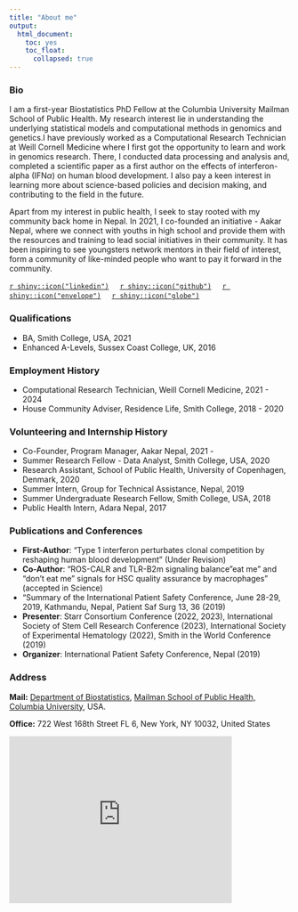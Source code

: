 ```yaml
---
title: "About me"
output: 
  html_document:
    toc: yes
    toc_float:
      collapsed: true
---
```


### Bio

I am a first-year Biostatistics PhD Fellow at the Columbia University Mailman School of Public Health. My research interest lie in understanding the underlying statistical models and computational methods in genomics and genetics.I have previously worked as a Computational Research Technician at Weill Cornell Medicine where I first got the opportunity to learn and work in genomics research. There, I conducted data processing and analysis and, completed a scientific paper as a first author on the effects of interferon-alpha (IFN$\alpha$) on human blood development. I also pay a keen interest in learning more about science-based policies and decision making, and contributing to the field in the future. 

Apart from my interest in public health, I seek to stay rooted with my community back home in Nepal. In 2021, I co-founded an initiative - Aakar Nepal, where we connect with youths in high school and provide them with the resources and training to lead social initiatives in their community. It has been inspiring to see youngsters network mentors in their field of interest, form a community of like-minded people who want to pay it forward in the community. 

[`r shiny::icon("linkedin")`](https://www.linkedin.com/in/chhiring-lama/)&nbsp;&nbsp;&nbsp;&nbsp;
[`r shiny::icon("github")`](https://github.com/Chhiring-Lama)&nbsp;&nbsp;&nbsp;&nbsp;
[`r shiny::icon("envelope")`](mailto:<cyl2159@cumc.columbia.com>)&nbsp;&nbsp;&nbsp;&nbsp;
[`r shiny::icon("globe")`](https://aakarnepal.netlify.app/)

### Qualifications

* BA, Smith College, USA, 2021
* Enhanced A-Levels, Sussex Coast College, UK, 2016

### Employment History

* Computational Research Technician, Weill Cornell Medicine, 2021 - 2024
* House Community Adviser, Residence Life, Smith College, 2018 - 2020

### Volunteering and Internship History

* Co-Founder, Program Manager, Aakar Nepal, 2021 -
* Summer Research Fellow - Data Analyst, Smith College, USA, 2020
* Research Assistant, School of Public Health, University of Copenhagen, Denmark, 2020
* Summer Intern, Group for Technical Assistance, Nepal, 2019
* Summer Undergraduate Research Fellow, Smith College, USA, 2018
* Public Health Intern, Adara Nepal, 2017

### Publications and Conferences
* **First-Author**: "Type 1 interferon perturbates clonal competition by reshaping human blood development" (Under Revision)
* **Co-Author**: "ROS-CALR and TLR-B2m signaling balance "eat me" and "don't eat me" signals for HSC quality assurance by macrophages" (accepted in Science) 
* “Summary of the International Patient Safety Conference, June 28-29, 2019, Kathmandu, Nepal, Patient Saf Surg 13, 36 (2019)
* **Presenter**: Starr Consortium Conference (2022, 2023), International Society of Stem Cell Research Conference (2023), International Society of Experimental Hematology (2022), Smith in the World Conference (2019)
* **Organizer**: International Patient Safety Conference, Nepal (2019)

### Address

**Mail:** [Department of Biostatistics](https://www.publichealth.columbia.edu/academics/departments/biostatistics),
[Mailman School of Public Health, Columbia University](https://www.publichealth.columbia.edu/), USA.

**Office:** 722 West 168th Street FL 6, New York, NY 10032, United States

<iframe src="https://www.google.com/maps/embed?pb=!1m18!1m12!1m3!1d3234.4896260475603!2d-73.94793761272332!3d40.842612855812305!2m3!1f0!2f0!3f0!3m2!1i1024!2i768!4f13.1!3m3!1m2!1s0x89c2f69be7d771a1%3A0xc311a525f0207329!2sColumbia%20University%20Mailman%20School%20of%20Public%20Health!5e1!3m2!1sen!2sus!4v1730307990943!5m2!1sen!2sus" width="400" height="300" style="border:0;" allowfullscreen="" loading="lazy" referrerpolicy="no-referrer-when-downgrade"></iframe>